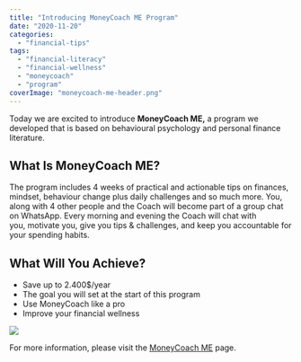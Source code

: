 ```yaml
---
title: "Introducing MoneyCoach ME Program"
date: "2020-11-20"
categories: 
  - "financial-tips"
tags: 
  - "financial-literacy"
  - "financial-wellness"
  - "moneycoach"
  - "program"
coverImage: "moneycoach-me-header.png"
---
```


Today we are excited to introduce **MoneyCoach ME,** a program we developed that is based on behavioural psychology and personal finance literature.

## What Is MoneyCoach ME?

The program includes 4 weeks of practical and actionable tips on finances, mindset, behaviour change plus daily challenges and so much more. You, along with 4 other people and the Coach will become part of a group chat on WhatsApp. Every morning and evening the Coach will chat with you, motivate you, give you tips & challenges, and keep you accountable for your spending habits.

## What Will You Achieve?

- Save up to 2.400$/year
- The goal you will set at the start of this program
- Use MoneyCoach like a pro
- Improve your financial wellness

[![](/images/blog-images/enroll-now-button.png)](https://www.paypal.com/paypalme/moneycoachai/19,99)

For more information, please visit the [MoneyCoach ME](https://moneycoach.ai/moneycoach-me) page.
